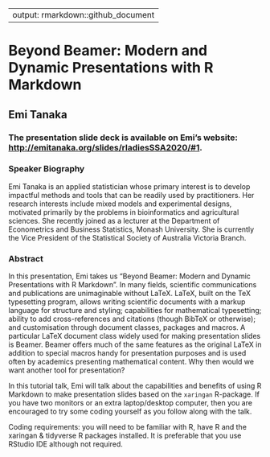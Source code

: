 
---
output: rmarkdown::github_document
---

<!-- README.md is generated from README.Rmd. Please edit that file -->

# Beyond Beamer: Modern and Dynamic Presentations with R Markdown
## Emi Tanaka
### The presentation slide deck is available on Emi's website: [http://emitanaka.org/slides/rladiesSSA2020/#1](http://emitanaka.org/slides/rladiesSSA2020/#1).

### Speaker Biography

Emi Tanaka is an applied statistician whose primary interest is to develop impactful methods and tools that can be readily used by practitioners. Her research interests include mixed models and experimental designs, motivated primarily by the problems in bioinformatics and agricultural sciences. She recently joined as a lecturer at the Department of Econometrics and Business Statistics, Monash University. She is currently the Vice President of the Statistical Society of Australia Victoria Branch.

### Abstract

In this presentation, Emi takes us "Beyond Beamer: Modern and Dynamic Presentations with R Markdown". In many fields, scientific communications and publications are unimaginable without LaTeX. LaTeX, built on the TeX typesetting program, allows writing scientific documents with a markup language for structure and styling; capabilities for mathematical typesetting; ability to add cross-references and citations (though BibTeX or otherwise); and customisation through document classes, packages and macros. A particular LaTeX document class widely used for making presentation slides is Beamer. Beamer offers much of the same features as the original LaTeX in addition to special macros handy for presentation purposes and is used often by academics presenting mathematical content. Why then would we want another tool for presentation?

In this tutorial talk, Emi will talk about the capabilities and benefits of using R Markdown to make presentation slides based on the `xaringan` R-package. If you have two monitors or an extra laptop/desktop computer, then you are encouraged to try some coding yourself as you follow along with the talk.

Coding requirements: you will need to be familiar with R, have R and the xaringan & tidyverse R packages installed. It is preferable that you use RStudio IDE although not required.






